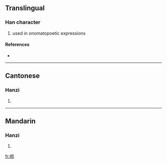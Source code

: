 {{also|嚦}}
==Translingual==

===Han character===
{{Han char|rn=30|rad=口|as=04|sn=7|four=|canj=口一大尸 (RMKS)}}

# used in onomatopoetic expressions

====References====
* {{Han ref|kx=0181.191|hdz=10587.050|uh=5456|ud=21590}}

----

==Cantonese==

===Hanzi===
{{yue-hanzi|jyut=|y=lik6}}

# {{defn|Cantonese}}

----

==Mandarin==

===Hanzi===
{{cmn-hanzi|tra=嚦|pin=[[bei]] ([[bei5]]), [[lì]] ([[li4]])|wg=pei<sup>5</sup>, li<sup>4</sup>}}

# {{defn|Mandarin}}

[[fr:呖]]